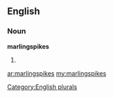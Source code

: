 ==English==

===Noun===
'''marlingspikes'''

# {{plural of|[[marlingspike]]}}

[[Category:English plurals]]

[[ar:marlingspikes]]
[[my:marlingspikes]]